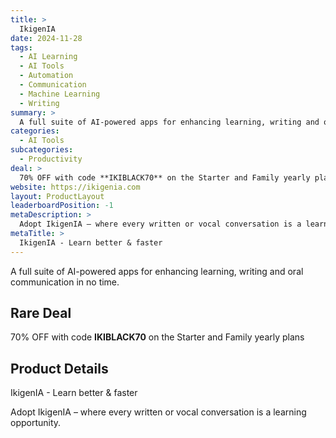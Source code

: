 ```yaml
---
title: >
  IkigenIA
date: 2024-11-28
tags:
  - AI Learning
  - AI Tools
  - Automation
  - Communication
  - Machine Learning
  - Writing
summary: >
  A full suite of AI-powered apps for enhancing learning, writing and oral communication in no time.
categories:
  - AI Tools
subcategories:
  - Productivity
deal: >
  70% OFF with code **IKIBLACK70** on the Starter and Family yearly plans
website: https://ikigenia.com
layout: ProductLayout
leaderboardPosition: -1
metaDescription: >
  Adopt IkigenIA – where every written or vocal conversation is a learning opportunity.
metaTitle: >
  IkigenIA - Learn better & faster
---
```

A full suite of AI-powered apps for enhancing learning, writing and oral communication in no time.

## Rare Deal

70% OFF with code **IKIBLACK70** on the Starter and Family yearly plans

## Product Details

IkigenIA - Learn better & faster

Adopt IkigenIA – where every written or vocal conversation is a learning opportunity.
